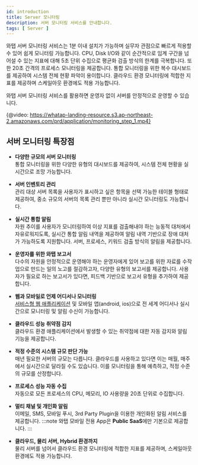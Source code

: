 ```yaml
---
id: introduction
title: Server 모니터링
description: 서버 모니터링 서비스를 안내합니다. 
tags: [ Server ]
---
```


와탭 서버 모니터링 서비스는 1분 이내 설치가 가능하며 실무자 관점으로 빠르게 적용할 수 있어 쉽게 모니터링 가능합니다. CPU, Disk I/O와 같이 순간적으로 임계 구간을 넘어설 수 있는 지표에 대해 5초 단위 수집으로 평균화 검출 방식의 한계를 극복합니다. 또한 20초 간격의 프로세스 모니터링을 제공합니다. 
통합 모니터링을 위한 복수 대시보드를 제공하여 시스템 전체 현황 파악이 용이합니다. 클라우드 환경 모니터링에 적합한 지표를 제공하며 스케일아웃 환경에도 적용 가능합니다. 

와탭 서버 모니터링 서비스를 활용하면 운영자 없이 서버를 안정적으로 운영할 수 있습니다. 

{@video: https://whatap-landing-resource.s3.ap-northeast-2.amazonaws.com/prd/application/monitoring_step_1.mp4}

## 서버 모니터링 특장점

* **다양한 규모의 서버 모니터링**  
    통합 모니터링을 위한 다양한 유형의 대시보드를 제공하여, 시스템 전체 현황을 실시간으로 조망 가능합니다. 

* **서버 인벤토리 관리**  
    관리 대상 서버 목록을 사용자가 표시하고 싶은 항목을 선택 가능한 테이블 형태로 제공하여, 중소 규모의 서버의 목록 관리 뿐만 아니라 실시간 모니터링도 가능합니다.

* **실시간 통합 알림**  
    자원 추이를 사용자가 모니터링하여 이상 지표를 검출해내야 하는 능동적 대처에서 자유로워지도록, 실시간 통합 알림 내역을 제공하여 알림 내역 기반으로 장애 대처가 가능하도록 지원합니다. 서버, 프로세스, 키워드 검출 방식의 알림을 제공합니다.

* **운영자를 위한 와탭 보고서**  
    다수의 자원을 안정적으로 운영해야 하는 운영자에게 있어 보고를 위한 자료를 수작업으로 만드는 일의 노고를 절감하고자, 다양한 유형의 보고서를 제공합니다. 사용자가 필요로 하는 보고서가 있다면, 피드백 기반으로 보고서 유형을 추가하여 제공합니다.

* **웹과 모바일로 언제 어디서나 모니터링**  
    [서비스형 웹 애플리케이션](https://service.whatap.io) 및 모바일 앱(android, ios)으로 전 세계 어디서나 실시간으로 모니터링 및 알림 수신이 가능합니다.

* **클라우드 성능 취약점 감지**  
    클라우드 환경 애플리케이션에서 발생할 수 있는 취약점에 대한 자동 감지와 알림 기능을 제공합니다.

* **적정 수준의 시스템 규모 판단 가능**  
    매년 필요한 서버의 규모는 다릅니다. 클라우드를 사용하고 있다면 이는 매월, 매주에서 실시간으로 달라질 수도 있습니다. 이를 모니터링을 통해 예측하고, 적정 수준의 규모를 산정합니다.

* **프로세스 성능 자동 수집**  
    자동으로 모든 프로세스의 CPU, 메모리, IO 사용량을 20초 단위로 수집합니다.

* **멀티 채널 및 개인화 알림**  
    이메일, SMS, 모바일 푸시, 3rd Party Plugin을 이용한 개인화된 알림 서비스를 제공합니다.
:::note
와탭 모바일 전용 App은 **Public SaaS**에만 기본으로 제공합니다.
:::

* **클라우드, 물리 서버, Hybrid 환경까지**  
    물리 서버를 넘어서 클라우드 환경 모니터링에 적합한 지표를 제공하며, 스케일아웃 환경에도 적용 가능합니다.

<!--
실무자 관점으로 빠르게 적용할 수 있으며 쉽게 모니터링 가능합니다. 1분 이내 설치할 수 있어 급박한 환경에도 바로 적용할 수 있습니다. 직관적인 화면 구성으로 별도의 교육 없이도 용이한 모니터링이 가능합니다. 
-->